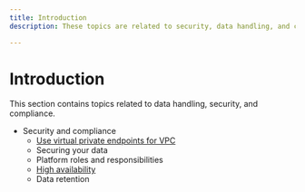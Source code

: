 ```yaml
---
title: Introduction
description: These topics are related to security, data handling, and compliance.

---
```


# Introduction

This section contains topics related to data handling, security, and compliance.

* Security and compliance
    * [Use virtual private endpoints for VPC](/docs/security/virtual-private-endpoints)
    * Securing your data
    * Platform roles and responsibilities
    * [High availability](/docs/security/ha-dr)
    * Data retention